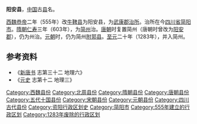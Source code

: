 '''阳安县'''，[[中国|中国]]古[[县|县]]名。

[[西魏|西魏]][[魏恭帝|恭帝]]二年（555年）改[[牛鞞县|牛鞞县]]为阳安县，为[[武康郡|武康郡]][[治所|治所]]。治所在今[[四川省|四川省]][[简阳市|简阳市]]。[[隋朝|隋朝]][[仁寿_(隋朝)|仁寿]]三年（603年），为[[简州_(仁寿)|简州]]治。[[唐朝|唐朝]]时复置简州（唐朝时曾改为[[阳安郡|阳安郡]]），仍为州治。[[元朝|元朝]]时，仍为简州[[附郭县|附郭县]]。[[至元_(忽必烈)|至元]]二十年（1283年），并入简州。

== 参考资料 ==
*《[[新唐书|新唐书]] 志第三十二 地理六》
*《[[元史|元史]] 志第十二 地理三》

{{四川行政区划小作品}}
[[Category:西魏县份|Category:西魏县份]]
[[Category:北周县份|Category:北周县份]]
[[Category:隋朝县份|Category:隋朝县份]]
[[Category:唐朝县份|Category:唐朝县份]]
[[Category:五代十国县份|Category:五代十国县份]]
[[Category:宋朝县份|Category:宋朝县份]]
[[Category:元朝县份|Category:元朝县份]]
[[Category:四川古代县份|Category:四川古代县份]]
[[Category:资阳行政区划史|Category:资阳行政区划史]]
[[Category:简阳市|Category:简阳市]]
[[Category:555年建立的行政区划|Category:555年建立的行政区划]]
[[Category:1283年废除的行政区划|Category:1283年废除的行政区划]]
